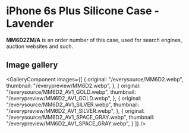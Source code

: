 
# iPhone 6s Plus Silicone Case - Lavender

<Callout type='info' emoji='👉🏻'>**MM6D2ZM/A** is an order number of this case, used for search engines, auction websites and such.</Callout>

## Image gallery

<GalleryComponent
    images={[
      {
        original: "/everysource/MM6D2.webp",
        thumbnail: "/everypreview/MM6D2.webp",
      },
      {
        original: "/everysource/MM6D2_AV1_GOLD.webp",
        thumbnail: "/everypreview/MM6D2_AV1_GOLD.webp",
      },
      {
        original: "/everysource/MM6D2_AV1_SILVER.webp",
        thumbnail: "/everypreview/MM6D2_AV1_SILVER.webp",
      },
      {
        original: "/everysource/MM6D2_AV1_SPACE_GRAY.webp",
        thumbnail: "/everypreview/MM6D2_AV1_SPACE_GRAY.webp",
      }
    ]}
  />
